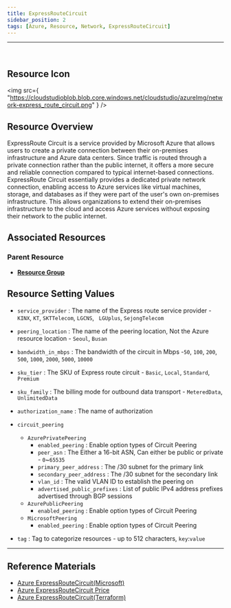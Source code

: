 ```yaml
---
title: ExpressRouteCircuit
sidebar_position: 2
tags: [Azure, Resource, Network, ExpressRouteCircuit]
---
```


<hr />
<br />

## Resource Icon

<img
    src={
        "https://cloudstudioblob.blob.core.windows.net/cloudstudio/azureImg/network-express_route_circuit.png"
    }
/>

## Resource Overview

ExpressRoute Circuit is a service provided by Microsoft Azure that allows users to create a private connection between their on-premises infrastructure and Azure data centers. 
Since traffic is routed through a private connection rather than the public internet, it offers a more secure and reliable connection compared to typical internet-based connections.
ExpressRoute Circuit essentially provides a dedicated private network connection, enabling access to Azure services like virtual machines, storage, and databases as if they were part of the user's own on-premises infrastructure. 
This allows organizations to extend their on-premises infrastructure to the cloud and access Azure services without exposing their network to the public internet.

## Associated Resources

### Parent Resource

-   [**Resource Group**](https://docs.cstudio.app/docs/resource/azure/Base/ResourceGroup)

## Resource Setting Values

-   `service_provider` : The name of the Express route service provider -`KINX`, `KT`, `SKTTelecom`, `LGCNS`, ` LGUplus`,   `SejongTelecom`
-   `peering_location` : The name of the peering location, Not the Azure resource location - `Seoul`, `Busan`

-   `bandwidth_in_mbps` : The bandwidth of the circuit in Mbps -`50`, `100`, `200`, `500`, `1000`, `2000`, `5000`, `10000`

-   `sku_tier` : The SKU of Express route circuit - `Basic`, `Local`, `Standard`, `Premium`

-   `sku_family` : The billing mode for outbound data transport - `MeteredData`, `UnlimitedData`

-   `authorization_name` : The name of authorization

-   `circuit_peering`

    -   `AzurePrivatePeering`
        -   `enabled_peering` : Enable option types of Circuit Peering
        -   `peer_asn` : The Either a 16-bit ASN, Can either be public or private - `0`~`65535`
        -   `primary_peer_address` : The /30 subnet for the primary link
        -   `secondary_peer_address` : The /30 subnet for the secondary link
        -   `vlan_id` : The valid VLAN ID to establish the peering on
        -   `advertised_public_prefixes` : List of public IPv4 address prefixes advertised through BGP sessions
    -   `AzurePublicPeering`
        -   `enabled_peering` : Enable option types of Circuit Peering
    -   `MicrosoftPeering`
        -   `enabled_peering` : Enable option types of Circuit Peering

-   `tag` : Tag to categorize resources - up to 512 characters, `key`:`value`

---

## Reference Materials

-   [Azure ExpressRouteCircuit(Microsoft)](https://learn.microsoft.com/ko-kr/azure/expressroute/expressroute-circuit-peerings#circuits)
-   [Azure ExpressRouteCircuit Price](https://azure.microsoft.com/en-us/pricing/details/expressroute/)
-   [Azure ExpressRouteCircuit(Terraform)](https://registry.terraform.io/providers/hashicorp/azurerm/latest/docs/resources/express_route_circuit)
